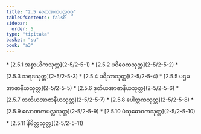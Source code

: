 ```yaml
---
title: "2.5 လောဏကပလ္လဝဂ္ဂ"
tableOfContents: false
sidebar:
  order: 5
type: "tipitaka"
basket: "su"
book: "a3"
---
```



<DynamicBreadcrumb />



<TableOfContents book="a3" section="2.5">
* [2.5.1 အစ္စာယိကသုတ္တ](2-5/2-5-1)
* [2.5.2 ပဝိဝေကသုတ္တ](2-5/2-5-2)
* [2.5.3 သရဒသုတ္တ](2-5/2-5-3)
* [2.5.4 ပရိသာသုတ္တ](2-5/2-5-4)
* [2.5.5 ပဌမအာဇာနီယသုတ္တ](2-5/2-5-5)
* [2.5.6 ဒုတိယအာဇာနီယသုတ္တ](2-5/2-5-6)
* [2.5.7 တတိယအာဇာနီယသုတ္တ](2-5/2-5-7)
* [2.5.8 ပေါတ္ထကသုတ္တ](2-5/2-5-8)
* [2.5.9 လောဏကပလ္လသုတ္တ](2-5/2-5-9)
* [2.5.10 ပံသုဓောဝကသုတ္တ](2-5/2-5-10)
* [2.5.11 နိမိတ္တသုတ္တ](2-5/2-5-11)
</TableOfContents>